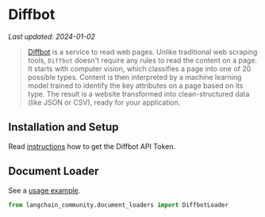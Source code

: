 # Diffbot
*Last updated: 2024-01-02*

>[Diffbot](https://docs.diffbot.com/docs) is a service to read web pages. Unlike traditional web scraping tools, 
> `Diffbot` doesn't require any rules to read the content on a page.
>It starts with computer vision, which classifies a page into one of 20 possible types. Content is then interpreted by a machine learning model trained to identify the key attributes on a page based on its type.
>The result is a website transformed into clean-structured data (like JSON or CSV), ready for your application.

## Installation and Setup

Read [instructions](https://docs.diffbot.com/reference/authentication) how to get the Diffbot API Token.

## Document Loader

See a [usage example](/docs/integrations/document_loaders/diffbot).

```python
from langchain_community.document_loaders import DiffbotLoader
```
